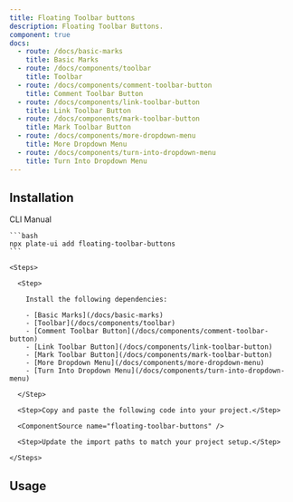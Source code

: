 ```yaml
---
title: Floating Toolbar buttons
description: Floating Toolbar Buttons.
component: true
docs:
  - route: /docs/basic-marks
    title: Basic Marks
  - route: /docs/components/toolbar
    title: Toolbar
  - route: /docs/components/comment-toolbar-button
    title: Comment Toolbar Button
  - route: /docs/components/link-toolbar-button
    title: Link Toolbar Button
  - route: /docs/components/mark-toolbar-button
    title: Mark Toolbar Button
  - route: /docs/components/more-dropdown-menu
    title: More Dropdown Menu
  - route: /docs/components/turn-into-dropdown-menu
    title: Turn Into Dropdown Menu
---
```


<ComponentPreview name="playground-demo" id="basicnodes" />

## Installation

<Tabs defaultValue="cli">

  <TabsList>
    <TabsTrigger value="cli">CLI</TabsTrigger>
    <TabsTrigger value="manual">Manual</TabsTrigger>
  </TabsList>
  <TabsContent value="cli">

    ```bash
    npx plate-ui add floating-toolbar-buttons
    ```

  </TabsContent>

  <TabsContent value="manual">

    <Steps>

      <Step>

        Install the following dependencies:

        - [Basic Marks](/docs/basic-marks)
        - [Toolbar](/docs/components/toolbar)
        - [Comment Toolbar Button](/docs/components/comment-toolbar-button)
        - [Link Toolbar Button](/docs/components/link-toolbar-button)
        - [Mark Toolbar Button](/docs/components/mark-toolbar-button)
        - [More Dropdown Menu](/docs/components/more-dropdown-menu)
        - [Turn Into Dropdown Menu](/docs/components/turn-into-dropdown-menu)

      </Step>

      <Step>Copy and paste the following code into your project.</Step>

      <ComponentSource name="floating-toolbar-buttons" />

      <Step>Update the import paths to match your project setup.</Step>

    </Steps>

  </TabsContent>

</Tabs>

## Usage

<ComponentSource name="playground-demo" />
